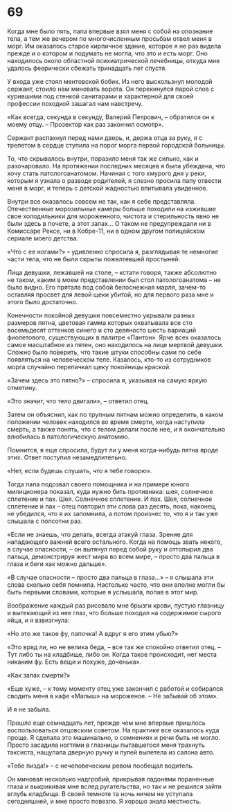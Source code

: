# 69 {-}

Когда мне было пять, папа впервые взял меня с собой на опознание тела, а тем же вечером по многочисленным просьбам отвел меня в морг. Им оказалось старое кирпичное здание, которое я не раз видела прежде и о котором и подумать не могла, что это и есть морг. Оно находилось около областной психиатрической лечебницы, откуда мне удалось феерически сбежать тринадцать лет спустя. 

У входа уже стоял ментовской бобик. Из него выскользнул молодой сержант, стоило нам миновать ворота. Он перекинулся парой слов с курившими под стенкой санитарами и характерной для своей профессии походкой зашагал нам навстречу.

«Как всегда, секунда в секунду, Валерий Петрович, – обратился он к моему отцу. – Прозектор как раз закончил осмотр».

Сержант распахнул перед нами дверь, и, держа отца за руку, я с трепетом в сердце ступила на порог морга первой городской больницы.  

То, что скрывалось внутри, поразило меня так же сильно, как и разочаровало. На протяжении последних месяцев я была убеждена, что хочу стать патологоанатомом. Начиная с того хмурого дня у реки, которым я узнала о разводе родителей, я слезно просила папу отвести меня в морг, и теперь с детской жадностью впитывала увиденное.

Внутри все оказалось совсем не так, как я себе представляла. Отечественные морозильные камеры больше походили на изжившие свое холодильники для мороженного, чистота и стерильность явно не были здесь в почете, а этот запах… О таком не предупреждали ни в Комиссаре Рексе, ни в Кобре-11, ни в одном другом полицейском сериале моего детства. 

«Что с ее ногами?» – удивленно спросила я, разглядывая те немногие части тела, что не были скрыты пожелтевшей простыней. 

Лица девушки, лежавшей на столе, – кстати говоря, также абсолютно не таком, каким в моем представлении был стол патологоанатома – не было видно. Его прятала под собой белоснежная марля, зачем-то оставляя просвет для левой щеки убитой, но для первого раза мне и этого было достаточно.

Конечности покойной девушки повсеместно укрывали разных размеров пятна, цветовая гамма которых охватывала все сто восемьдесят оттенков синего и сто девяносто шесть вариаций фиолетового, существующих в палитре «Пантон». Ярче всех оказалось самое масштабное из пятен, оно находилось на лице мертвой девушки. Сложно было поверить, что такие штуки способны сами по себе появляться на человеческом теле. Казалось, кто-то из сотрудников морга случайно перепачкал щеку покойницы краской.

«Зачем здесь это пятно?» – спросила я, указывая на самую яркую отметину.

«Это значит, что тело двигали», – ответил отец. 

Затем он объяснил, как по трупным пятнам можно определить, в каком положении человек находился во время смерти, когда наступила смерть, а также понять, что с телом делали после нее, и я окончательно влюбилась в патологическую анатомию.  

Помнится, я еще спросила, будут ли у меня когда-нибудь пятна вроде этих. Ответ поступил незамедлительно.

«Нет, если будешь слушать, что я тебе говорю».

Тогда папа подозвал своего помощника и на примере юного милиционера показал, куда нужно бить противника: шея, солнечное сплетение и пах. Шея. Солнечное сплетение. И пах. Шея, солнечное сплетение и пах – отец повторил эти слова раз десять, пока, наконец, не убедился, что я их запомнила, а потом произнес то, что я и так уже слышала с полсотни раз.

«Если не знаешь, что делать, всегда атакуй глаза. Зрение для нападающего важней всего остального. Когда на помощь звать некого, в случае опасности, – он вытянул перед собой руку и оттопырил два пальца, демонстрируя жест мира во всем мире, – просто два пальца в глаза и беги как можно дальше».

«В случае опасности – просто два пальца в глаза…» – я слышала эти слова сколько себя помнила. Настолько часто, что они вполне могли бы быть первыми словами, которые я услышала, попав в этот мир.

Воображение каждый раз рисовало мне брызги крови, пустую глазницу и вытекающий из нее глаз, что больше походил на содержимое сырого яйца, и я взвизгнула:

«Но это же такое фу, папочка! А вдруг я его этим убью?»

«Это вряд ли, но не велика беда, – все так же спокойно ответил отец. – Тут либо ты на кладбище, либо он. Когда такое происходит, нет места никаким фу. Есть вещи и похуже, доченька».

«Как запах смерти?»

«Еще хуже, – к тому моменту отец уже закончил с работой и собирался сводить меня в кафе «Малыш» на мороженое. – Не забывай об этом».

И я не забыла.

Прошло еще семнадцать лет, прежде чем мне впервые пришлось воспользоваться отцовским советом. На практике все оказалось куда проще. Я сделала это машинально, о сомнениях и речи быть не могло. Просто засадила ногтями в глазницы пытавшегося меня трахнуть таксиста, нащупала дверную ручку и пулей вылетела из салона авто.

«Тебе пизда!» – с нечеловеческим ревом пообещал водитель.   

Он миновал несколько надгробий, прикрывая ладонями пораненные глаза и выкрикивая мне вслед ругательства, но так и не решился зайти вглубь кладбища. В своей темноте та ночь ничем не уступала сегодняшней, и мне просто повезло. Я хорошо знала местность.

